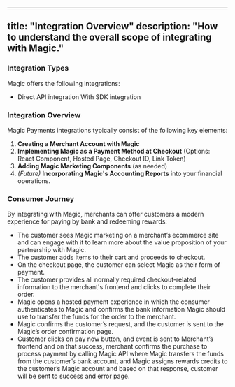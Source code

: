 
---
title: "Integration Overview"
description: "How to understand the overall scope of integrating with Magic."
---

### Integration Types

Magic offers the following integrations:

* Direct API integration With SDK integration

### Integration Overview

Magic Payments integrations typically consist of the following key elements:

1. **Creating a Merchant Account with Magic**
2. **Implementing Magic as a Payment Method at Checkout** (Options: React Component, Hosted Page, Checkout ID, Link Token)
3. **Adding Magic Marketing Components** (as needed)
4. *(Future)* **Incorporating Magic's Accounting Reports** into your financial operations.


### Consumer Journey

By integrating with Magic, merchants can offer customers a modern experience for paying by bank and redeeming rewards:

* The customer sees Magic marketing on a merchant’s ecommerce site and can engage with it to learn more about  the value proposition of your partnership with Magic.
* The customer adds items to their cart and proceeds to checkout. 
* On the checkout page, the customer can select Magic as their form of payment.
* The customer provides all normally required checkout-related information to the merchant's frontend and clicks to complete their order.
* Magic opens a hosted payment experience in which the consumer authenticates to Magic and confirms the bank information Magic should use to transfer the funds for the order to the merchant.
* Magic confirms the customer’s request, and the customer is sent to the Magic’s order confirmation page.
* Customer clicks on pay now button, and event is sent to Merchant’s frontend and on that success, merchant confirms the purchase to process payment by calling Magic API where Magic transfers the funds from the customer’s bank account, and Magic assigns rewards credits to the customer’s Magic account and based on that response, customer will be sent to success and error page.
